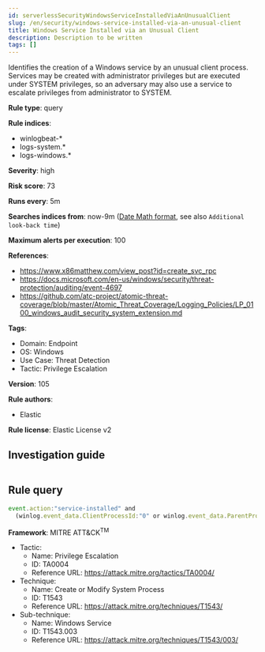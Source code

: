 ```yaml
---
id: serverlessSecurityWindowsServiceInstalledViaAnUnusualClient
slug: /en/security/windows-service-installed-via-an-unusual-client
title: Windows Service Installed via an Unusual Client
description: Description to be written
tags: []
---
```


<div id="windows-service-installed-via-an-unusual-client"></div>

Identifies the creation of a Windows service by an unusual client process. Services may be created with administrator privileges but are executed under SYSTEM privileges, so an adversary may also use a service to escalate privileges from administrator to SYSTEM.

**Rule type**: query

**Rule indices**: 

* winlogbeat-*
* logs-system.*
* logs-windows.*

**Severity**: high

**Risk score**: 73

**Runs every**: 5m

**Searches indices from**: now-9m ([Date Math format](((ref))/common-options.html#date-math), see also <DocLink id="serverlessSecurityRulesUiCreate" section="set-the-rules-schedule">`Additional look-back time`</DocLink>)

**Maximum alerts per execution**: 100

**References**: 

* https://www.x86matthew.com/view_post?id=create_svc_rpc
* https://docs.microsoft.com/en-us/windows/security/threat-protection/auditing/event-4697
* https://github.com/atc-project/atomic-threat-coverage/blob/master/Atomic_Threat_Coverage/Logging_Policies/LP_0100_windows_audit_security_system_extension.md

**Tags**: 

* Domain: Endpoint
* OS: Windows
* Use Case: Threat Detection
* Tactic: Privilege Escalation

**Version**: 105

**Rule authors**: 

* Elastic

**Rule license**: Elastic License v2

## Investigation guide

```markdown

```

## Rule query

```js
event.action:"service-installed" and
  (winlog.event_data.ClientProcessId:"0" or winlog.event_data.ParentProcessId:"0")

```

**Framework**: MITRE ATT&CK<sup>TM</sup>

* Tactic:
    * Name: Privilege Escalation
    * ID: TA0004
    * Reference URL: https://attack.mitre.org/tactics/TA0004/
* Technique:
    * Name: Create or Modify System Process
    * ID: T1543
    * Reference URL: https://attack.mitre.org/techniques/T1543/
* Sub-technique:
    * Name: Windows Service
    * ID: T1543.003
    * Reference URL: https://attack.mitre.org/techniques/T1543/003/

